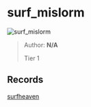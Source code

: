 
# surf_mislorm

![surf_mislorm](https://raw.githubusercontent.com/Sayt123/SurfMapPics/Maps-and-bonuses/csgo/surf_mislorm.jpg)

> Author: **N/A**
>
> Tier 1

## Records

[surfheaven](https://surfheaven.eu/map/surf_mislorm)
